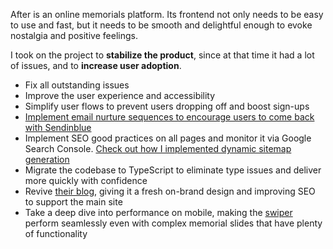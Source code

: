 After is an online memorials platform. Its frontend not only needs to be easy to use and fast,
but it needs to be smooth and delightful enough to evoke nostalgia and positive feelings.

I took on the project to **stabilize the product**, since at that time it had a lot of issues, and
to **increase user adoption**.

- Fix all outstanding issues
- Improve the user experience and accessibility
- Simplify user flows to prevent users dropping off and boost sign-ups
- [Implement email nurture sequences to encourage users to come back with Sendinblue](/blog/how-to-set-up-sendinblue-tracker-in-react-typescript-app)
- Implement SEO good practices on all pages and monitor it via Google Search Console. [Check out how I implemented dynamic sitemap generation](/blog/how-to-make-dynamic-large-sitemaps-with-next-js-and-next-sitemap)
- Migrate the codebase to TypeScript to eliminate type issues and deliver more quickly with confidence
- Revive [their blog](https://blog.after.io/), giving it a fresh on-brand design and improving SEO to support the main site
- Take a deep dive into performance on mobile, making the [swiper](https://swiperjs.com/react) perform seamlessly even with complex memorial slides that have plenty of functionality
